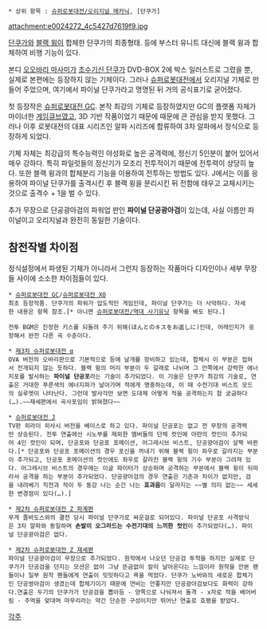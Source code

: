  * 상위 항목 : [[슈퍼로봇대전/오리지널 메카닉]], [단쿠가]

attachment:e0024272_4c5427d7619f9.jpg

[[단쿠가]]와 [[블랙 윙]]이 합체한 단쿠가의 최종형태. 등에 부스터 유니트 대신에 블랙 윙과 합체하여 비행 기능이 있다.

본디 [[오오바리 마사미]]가 [[초수기신 단쿠가]] DVD-BOX 2에 박스 일러스트로 그렸을 뿐, 실제로 본편에는 등장하지 않는 기체이다. 그러나 [[슈퍼로봇대전]]에서 오리지널 기체로 만들어 주었으며, 여기에서 파이널 단쿠가라고 명명된 뒤 거의 공식표기로 굳어졌다.

첫 등장작은 [[슈퍼로봇대전 GC]]. 본작 최강의 기체로 등장하였지만 GC의 플랫폼 자체가 마이너한 [[게임큐브]]였고, 3D 기반 작품이었기 때문에 때문에 큰 관심을 받지 못했다. 그러나 이후 로봇대전의 대표 시리즈인 알파 시리즈에 합류하여 3차 알파에서 정식으로 등장하게 되었다.

기체 자체는 최강급의 특수능력인 야성화로 높은 공격력에, 정신기 5인분이 붙어 있어서 매우 강하다. 특히 파일럿들의 정신기가 모조리 전투적이기 때문에 전투력이 상당히 높다. 또한 블랙 윙과의 합체분리 기능을 이용하여 전투하는 방법도 있다. J에서는 이를 응용하여 파이널 단쿠가를 출격시킨 후 블랙 윙을 분리시킨 뒤 전함에 태우고 교체시키는 것으로 출격수 + 1을 벌 수 있다.

추가 무장으로 단공광아검의 파워업 판인 '''파이널 단공광아검'''이 있는데, 사실 이름만 파이널이고 오리지널과 완전히 동일한 기술이다.

== 참전작별 차이점 ==
정식설정에서 파생된 기체가 아니라서 그런지 등장하는 작품마다 디자인이나 세부 무장들 사이에 소소한 차이점들이 있다.

 * [[슈퍼로봇대전 GC]]/[[슈퍼로봇대전 XO]]
 최초 등장작품. 단쿠가의 파워가 압도적인 게임인데, 파이널 단쿠가는 더 사악하다. 자세한 내용은 항목 참조.[* 아니면 [[슈퍼로봇대전/역대 사기유닛]] 항목을 봐도 된다.]
{{{#!html
<iframe width="480" height="360" src="//www.youtube.com/embed/Kcne92sJd1w" frameborder="0" allowfullscreen></iframe>
}}}
 전투 BGM은 진정한 키스를 되돌려 주기 위해(ほんとのキスをお返しに)인데, 어레인지가 굉장해서 완전 다른 곡 수준이다.

 * [[제3차 슈퍼로봇대전 α]]
 OVA 버전의 오바리판으로 기본적으로 등에 날개를 장비하고 있는데, 합체시 이 부분은 접혀서 전개되지 않는 듯하다. 블랙 윙의 머리 부분이 두 갈래로 나뉘며 그 안쪽에서 강력한 에너지포를 발사하는 '''파이널 단공포'''라는 기술이 추가되었다. 이 기술은 단쿠가 최강의 기술로, 연출은 거대한 푸른색의 에너지파가 날아가며 적에게 명중하는데, 이 때 수전기대 비스트 모드의 실루엣이 나타난다. 그런데 발사각만 보면 도대체 어떻게 적을 공격하는지 참 궁금하다(…).~~재세편에서 곡사포임이 밝혀졌다~~

 * [[슈퍼로봇대전 J]]
 TV판 히라이 히사시 버전을 베이스로 하고 있다. 파이널 단공포는 없고 전 무장의 공격력만 상승된다. 전투 연출에선 시노부를 제외한 멤버들의 단체 컷인에 아란의 컷인이 추가되어 4인 컷인이 되며, 단공포와 단공포 포메이션, 어그레시브 비스트, 단공광아검이 살짝 바뀐다.[* 단공포와 단공포 포메이션의 경우 포신을 꺼내기 위해 블랙 윙이 좌우로 갈라지는 부분이 추가되고, 단공포 포메이션의 컷인에도 좌우로 갈라진 블랙 윙의 기수 부분이 그려져 있다. 어그레시브 비스트의 경우에는 이글 파이터가 상승하며 공격하는 부분에서 블랙 윙이 뒤따라서 공격을 하는 부분이 추가되었다. 단공광아검의 경우 연출은 기존과 차이가 없지만, 검을 내려베기 직전과 적이 두 동강 나는 순간 나는 '''효과음'''이 달라지는 ~~별 의미 없는~~ 세세한 변경점이 있다(…).]

 * [[제2차 슈퍼로봇대전 Z 파계편]]
 무게 졸바도스와의 결전 당시 파이널 단쿠가로 싸운걸로 되어있다. 파이널 단공포 사격방식은 3차 알파와 동일하며 '''손발이 오그라드는 수전기대의 느끼한 컷인'''이 추가되었다(…). 파이널 단공광아검은 없다.

 * [[제2차 슈퍼로봇대전 Z 재세편]]
 파이널 단공광아검이 무장으로 추가되었다. 원작에서 나오던 단공검 투척을 하지만 실제로 단쿠가가 단공검을 던지는 모션은 없이 그냥 뜬금없이 칼이 날아온다는 느낌이라 원작을 안본 팬들이나 일부 원작 팬들에게 연출이 밋밋하다고 욕을 먹었다. 단쿠가 노바와의 새로운 합체기인 단공쌍아검이 생겼는데 합체기이기 때문에 연비는 안좋지만 단공광아검보다도 화력이 강하다.연출은 두기의 단쿠가가 단공검을 뽑아듬 - 양쪽으로 나눠져서 돌격 - x자로 적을 베어버림 - 주먹을 맞대며 마무리라는 약간 단순한 구성이지만 뛰어난 연출로 호평을 받았다.
 



[[각주]]
